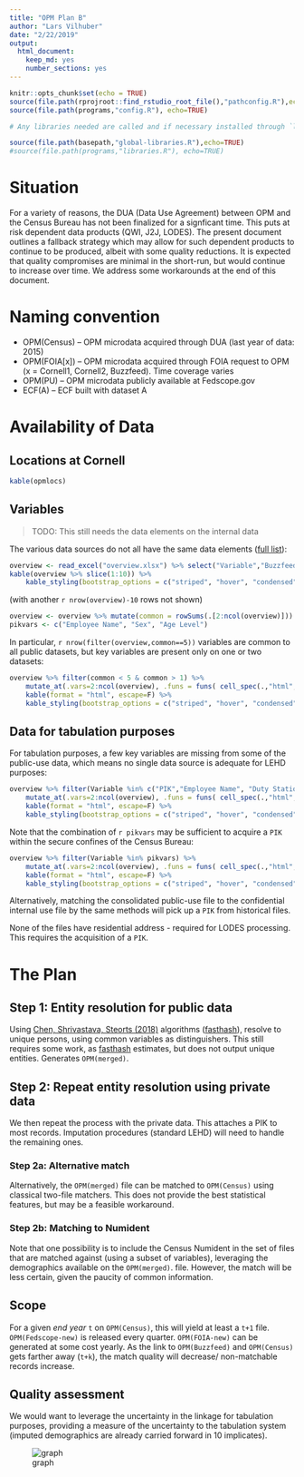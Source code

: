 ```yaml
---
title: "OPM Plan B"
author: "Lars Vilhuber"
date: "2/22/2019"
output: 
  html_document: 
    keep_md: yes
    number_sections: yes
---
```


```r
knitr::opts_chunk$set(echo = TRUE)
source(file.path(rprojroot::find_rstudio_root_file(),"pathconfig.R"),echo=TRUE)
source(file.path(programs,"config.R"), echo=TRUE)

# Any libraries needed are called and if necessary installed through `libraries.R`:

source(file.path(basepath,"global-libraries.R"),echo=TRUE)
#source(file.path(programs,"libraries.R"), echo=TRUE)
```


# Situation

For a variety of reasons, the DUA (Data Use Agreement) between OPM and the Census Bureau has not been finalized for a signficant time. This puts at risk dependent data products (QWI, J2J, LODES). The present document outlines a fallback strategy which may allow for such dependent products to continue to be produced, albeit with some quality reductions. It is expected that quality compromises are minimal in the short-run, but would continue to increase over time. We address some workarounds at the end of this document.

# Naming convention


  + OPM(Census) – OPM microdata acquired through DUA (last year of data: 2015)
  + OPM(FOIA[x]) – OPM microdata acquired through FOIA request to OPM (x = Cornell1, Cornell2, Buzzfeed). Time coverage varies
  + OPM(PU) – OPM microdata publicly available at Fedscope.gov
  + ECF(A) – ECF built with dataset A

# Availability of Data

## Locations at Cornell
```r
kable(opmlocs)
```

## Variables
> TODO:  This still needs the data elements on the internal data

The various data sources do not all have the same data elements ([full list](overview.xls)):

```r
overview <- read_excel("overview.xlsx") %>% select("Variable","Buzzfeed","Cornell-FOIA 2013","Cornell FOIA 2016", "Fedscope-old","Fedscope-new" )
kable(overview %>% slice(1:10)) %>%
	kable_styling(bootstrap_options = c("striped", "hover", "condensed"), full_width = F)
```
(with another `r nrow(overview)-10` rows not shown)

```r
overview <- overview %>% mutate(common = rowSums(.[2:ncol(overview)]))
pikvars <- c("Employee Name", "Sex", "Age Level")
```


In particular, `r nrow(filter(overview,common==5))` variables are common to all public datasets, but key variables are present only on one or two datasets:
```r
overview %>% filter(common < 5 & common > 1) %>%
	mutate_at(.vars=2:ncol(overview), .funs = funs( cell_spec(.,"html", bold = ifelse(. > 0, TRUE, FALSE)))) %>%
	kable(format = "html", escape=F) %>%
	kable_styling(bootstrap_options = c("striped", "hover", "condensed"), full_width = F)
```


## Data for tabulation purposes

For tabulation purposes, a few key variables are missing from some of the public-use data, which means no single data source is adequate for LEHD purposes:

```r
overview %>% filter(Variable %in% c("PIK","Employee Name", "Duty Station","Sex", "Ethnicity", "Age Level", "Race")) %>%
	mutate_at(.vars=2:ncol(overview), .funs = funs( cell_spec(.,"html", bold = ifelse(. > 0, TRUE, FALSE)))) %>%
	kable(format = "html", escape=F) %>%
	kable_styling(bootstrap_options = c("striped", "hover", "condensed"), full_width = F)
```

Note that the combination of `r pikvars`  may be sufficient to acquire a `PIK` within the secure confines of the Census Bureau: 
```r
overview %>% filter(Variable %in% pikvars) %>%
	mutate_at(.vars=2:ncol(overview), .funs = funs( cell_spec(.,"html", bold = ifelse(. > 0, TRUE, FALSE)))) %>%
	kable(format = "html", escape=F) %>%
	kable_styling(bootstrap_options = c("striped", "hover", "condensed"), full_width = F)
```
Alternatively, matching the consolidated public-use file to the confidential internal use file by the same methods will pick up a `PIK` from historical files. 

None of the files have residential address - required for LODES processing. This requires the acquisition of a `PIK`. 

# The Plan

## Step 1: Entity resolution for public data
Using [Chen, Shrivastava, Steorts (2018)](https://arxiv.org/abs/1710.02690) algorithms ([fasthash](https://github.com/resteorts/fasthash)), resolve to unique persons, using common variables as distinguishers. This still requires some work, as [fasthash](https://github.com/resteorts/fasthash) estimates, but does not output unique entities. Generates `OPM(merged)`.

## Step 2: Repeat entity resolution using private data

We then repeat the process with the private data. This attaches a PIK to most records. Imputation procedures (standard LEHD) will need to handle the remaining ones. 

### Step 2a: Alternative match
Alternatively, the `OPM(merged)` file can be matched to `OPM(Census)` using classical two-file matchers. This does not provide the best statistical features, but may be a feasible workaround.

### Step 2b: Matching to Numident
Note that one possibility is to include the Census Numident in the set of files that are matched against (using a subset of variables), leveraging the demographics available on the `OPM(merged)`. file. However, the match will be less certain, given the paucity of common information.

## Scope

For a given *end year* `t` on `OPM(Census)`, this will yield at least a `t+1` file. `OPM(Fedscope-new)` is released every quarter. `OPM(FOIA-new)`  can be generated at some cost yearly. As the link to `OPM(Buzzfeed)` and `OPM(Census)` gets farther away (`t+k`), the match quality will decrease/ non-matchable records increase. 

## Quality assessment

We would want to leverage the uncertainty in the linkage for tabulation purposes, providing a measure of the uncertainty to the tabulation system (imputed demographics are already carried forward in 10 implicates).

![graph](RB 033-2018-08-16 17.12.36.jpg)

